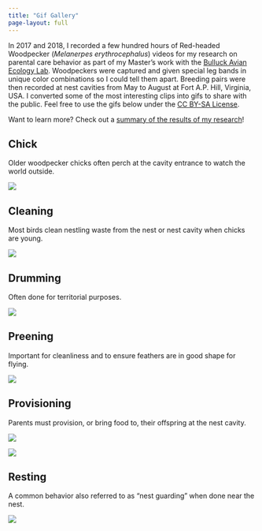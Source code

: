 ---
title: "Gif Gallery"
page-layout: full
---

In 2017 and 2018, I recorded a few hundred hours of Red-headed Woodpecker (<i>Melanerpes erythrocephalus</i>) videos for my research on parental care behavior as part of my Master's work with the [Bulluck Avian Ecology Lab](https://rampages.us/bullucklab/). Woodpeckers were captured and given special leg bands in unique color combinations so I could tell them apart. Breeding pairs were then recorded at nest cavities from May to August at Fort A.P. Hill, Virginia, USA. I converted some of the most interesting clips into gifs to share with the public. Feel free to use the gifs below under the [CC BY-SA License](https://creativecommons.org/licenses/by-sa/4.0/). 

Want to learn more? Check out a [summary of the results of my research](https://lawalter.github.io/research.html#parental-care-behavior)!

## Chick

Older woodpecker chicks often perch at the cavity entrance to watch the world outside.

![](gifs/chick_clip_1.gif){fig-align="center" fig-alt="gif of Red-headed Woodpecker chick peeking out of a nest cavity"}

## Cleaning

Most birds clean nestling waste from the nest or nest cavity when chicks are young.

![](gifs/clean_clip.gif){fig-align="center" fig-alt="gif of Red-headed Woodpecker cleaning a nest cavity"}

## Drumming

Often done for territorial purposes.

![](gifs/drumming.gif){fig-align="center" fig-alt="gif of a drumming Red-headed Woodpecker"}

## Preening

Important for cleanliness and to ensure feathers are in good shape for flying.

![](gifs/preening_puffy.gif){fig-align="center" fig-alt="gif of a preening Red-headed Woodpecker"}

## Provisioning

Parents must provision, or bring food to, their offspring at the nest cavity.

::: {layout-ncol=2}
![](gifs/prov_clip_1.gif){fig-alt="First gif of Red-headed Woodpecker bringing food to the nest"}

![](gifs/prov_clip_4.gif){fig-alt="Second gif of Red-headed Woodpecker bringing food to the nest"}
:::

## Resting

A common behavior also referred to as "nest guarding" when done near the nest.

![](gifs/stat.gif){fig-align="center" fig-alt="gif of a resting Red-headed Woodpecker"}
